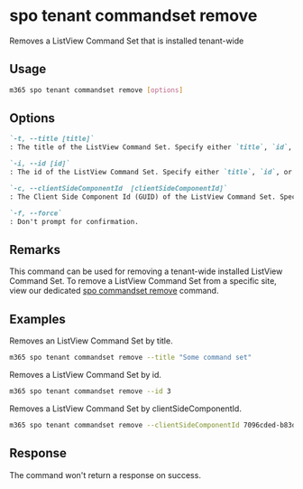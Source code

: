 
# spo tenant commandset remove

Removes a ListView Command Set that is installed tenant-wide

## Usage

```sh
m365 spo tenant commandset remove [options]
```

## Options

```md definition-list
`-t, --title [title]`
: The title of the ListView Command Set. Specify either `title`, `id`, or `clientSideComponentId`.

`-i, --id [id]`
: The id of the ListView Command Set. Specify either `title`, `id`, or `clientSideComponentId`.

`-c, --clientSideComponentId  [clientSideComponentId]`
: The Client Side Component Id (GUID) of the ListView Command Set. Specify either `title`, `id`, or `clientSideComponentId`.

`-f, --force`
: Don't prompt for confirmation.
```

<Global />

## Remarks

This command can be used for removing a tenant-wide installed ListView Command Set. To remove a ListView Command Set from a specific site, view our dedicated [spo commandset remove](../commandset/commandset-remove.mdx) command.

## Examples

Removes an ListView Command Set by title.

```sh
m365 spo tenant commandset remove --title "Some command set"
```

Removes a ListView Command Set by id.

```sh
m365 spo tenant commandset remove --id 3
```

Removes a ListView Command Set by clientSideComponentId.

```sh
m365 spo tenant commandset remove --clientSideComponentId 7096cded-b83d-4eab-96f0-df477ed7c0bc
```

## Response

The command won't return a response on success.
